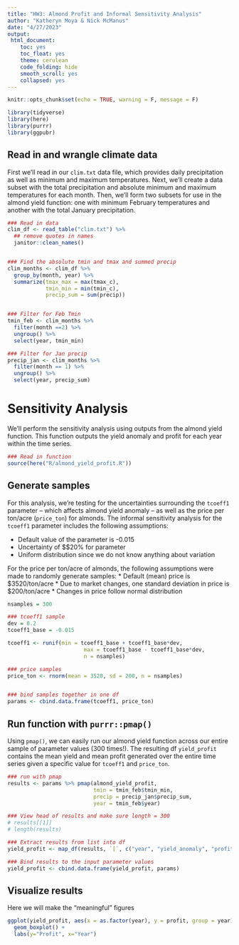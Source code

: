 ```yaml
---
title: "HW3: Almond Profit and Informal Sensitivity Analysis"
author: "Katheryn Moya & Nick McManus"
date: "4/27/2023"
output: 
 html_document: 
    toc: yes
    toc_float: yes
    theme: cerulean
    code_folding: hide
    smooth_scroll: yes
    collapsed: yes
---
```


```r
knitr::opts_chunk$set(echo = TRUE, warning = F, message = F)

library(tidyverse)
library(here)
library(purrr)
library(ggpubr)
```


## Read in and wrangle climate data

First we'll read in our `clim.txt` data file, which provides daily precipitation as well as minimum and maximum temperatures. Next, we'll create a data subset with the total precipitation and absolute minimum and maximum temperatures for each month. Then, we'll form two subsets for use in the almond yield function: one with minimum February temperatures and another with the total January precipitation.
```r
### Read in data
clim_df <- read_table("clim.txt") %>% 
  ## remove quotes in names
  janitor::clean_names()


### Find the absolute tmin and tmax and summed precip
clim_months <- clim_df %>% 
  group_by(month, year) %>% 
  summarize(tmax_max = max(tmax_c),
            tmin_min = min(tmin_c),
            precip_sum = sum(precip))


### Filter for Feb Tmin
tmin_feb <- clim_months %>% 
  filter(month ==2) %>% 
  ungroup() %>% 
  select(year, tmin_min)

### Filter for Jan precip
precip_jan <- clim_months %>% 
  filter(month == 1) %>% 
  ungroup() %>% 
  select(year, precip_sum)
```



# Sensitivity Analysis

We'll perform the sensitivity analysis using outputs from the almond yield function. This function outputs the yield anomaly and profit for each year within the time series. 

```r
### Read in function
source(here("R/almond_yield_profit.R"))
```


##  Generate samples

For this analysis, we're testing for the uncertainties surrounding the `tcoeff1` parameter -- which affects almond yield anomaly -- as well as the price per ton/acre (`price_ton`) for almonds. The informal sensitivity analysis for the `tcoeff1` parameter includes the following assumptions:

* Default value of the parameter is -0.015
* Uncertainty of  $\pm$20% for parameter
* Uniform distribution since we do not know anything about variation

For the price per ton/acre of almonds, the following assumptions were made to randomly generate samples:
* Default (mean) price is $3520/ton/acre
* Due to market changes, one standard deviation in price is $200/ton/acre
* Changes in price follow normal distribution

```r
nsamples = 300

### tcoeff1 sample
dev = 0.2
tcoeff1_base = -0.015

tcoeff1 <- runif(min = tcoeff1_base + tcoeff1_base*dev,
                        max = tcoeff1_base - tcoeff1_base*dev,
                        n = nsamples)

### price samples
price_ton <- rnorm(mean = 3520, sd = 200, n = nsamples)


### bind samples together in one df
params <- cbind.data.frame(tcoeff1, price_ton)
```


## Run function with `purrr::pmap()`

Using `pmap()`, we can easily run our almond yield function across our entire sample of parameter values (300 times!). The resulting df `yield_profit` contains the mean yield and mean profit generated over the entire time series given a specific value for `tcoeff1` and `price_ton`. 
```r
### run with pmap
results <- params %>% pmap(almond_yield_profit, 
                           tmin = tmin_feb$tmin_min,
                           precip = precip_jan$precip_sum,
                           year = tmin_feb$year)

### View head of results and make sure length = 300
# results[[1]]
# length(results)

### Extract results from list into df
yield_profit <- map_df(results, `[`, c("year", "yield_anomaly", "profit")) 

### Bind results to the input parameter values
yield_profit <- cbind.data.frame(yield_profit, params)

```



## Visualize results
Here we will make the "meaningful" figures
```r
ggplot(yield_profit, aes(x = as.factor(year), y = profit, group = year)) +
  geom_boxplot() + 
  labs(y="Profit", x="Year")
```

